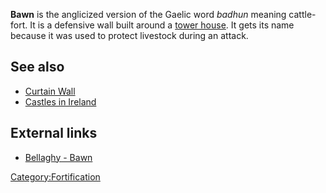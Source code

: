 '''Bawn''' is the anglicized version of the Gaelic word ''badhun'' meaning cattle-fort. It is a defensive wall built around a [[tower house]]. It gets its name because it was used to protect livestock during an attack.

{{Ireland-stub}}

==See also==
*[[Curtain Wall]]
*[[Castles in Ireland]]

==External links==
*[http://www.bbc.co.uk/northernireland/yourplaceandmine/londonderry/A803459.shtml Bellaghy - Bawn]

[[Category:Fortification]]